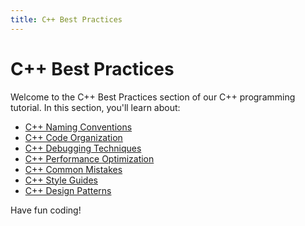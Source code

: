 ```yaml
---
title: C++ Best Practices
---
```


# C++ Best Practices

Welcome to the C++ Best Practices section of our C++ programming tutorial. In this section, you'll learn about:

- [C++ Naming Conventions](./0-cpp-naming-conventions.mdx)
- [C++ Code Organization](./1-cpp-code-organization.mdx)
- [C++ Debugging Techniques](./2-cpp-debugging-techniques.mdx)
- [C++ Performance Optimization](./3-cpp-performance-optimization.mdx)
- [C++ Common Mistakes](./4-cpp-common-mistakes.mdx)
- [C++ Style Guides](./5-cpp-style-guides.mdx)
- [C++ Design Patterns](./6-cpp-design-patterns.mdx)

Have fun coding!